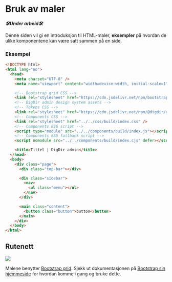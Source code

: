 
<Meta title="Maler/Introduksjon" />

# Bruk av maler

**_🛠Under arbeid🛠_**

Denne siden vil gi en introduksjon til HTML-maler, **eksempler** på hvordan de ulike komponentene kan være satt sammen på en side.

### Eksempel

```html
<!DOCTYPE html>
<html lang="no">
  <head>
    <meta charset="UTF-8" />
    <meta name="viewport" content="width=device-width, initial-scale=1" />

    <!-- Bootstrap grid CSS -->
    <link rel="stylesheet" href="https://cdn.jsdelivr.net/npm/bootstrap@5.1.3/dist/css/bootstrap-grid.min.css" integrity="sha512-q0LpKnEKG/pAf1qi1SAyX0lCNnrlJDjAvsyaygu07x8OF4CEOpQhBnYiFW6YDUnOOcyAEiEYlV4S9vEc6akTEw==" crossorigin="anonymous">
    <!-- DigDir admin design system assets -->
    <!-- Tokens CSS -->
    <link rel="stylesheet" href="https://cdn.jsdelivr.net/npm/@digdir/ds-tokens@1.0.0/build/tokens.css" integrity="sha512-5htQRUU45g6+gkzVWlzM8UZDjE29G3UpJOdftogFtxIoYR6Ml0BhNusY0DisFpS8g9YwBgClemi0PJq7nGwc+A==" crossorigin="anonymous"/>
    <!-- Components CSS -->
    <link rel="stylesheet" href="../../css/build/index.css" />
    <!-- Components ES6 script -->
    <script type="module" src="../../components/build/index.js"></script>
    <!-- Components ES5 fallback script -->
    <script nomodule src="../../components/build/index.cjs" defer></script>

    <title>Tittel | DigDir admin</title>
  </head>
  <body>
    <div class="page">
      <div class="top-bar"></div>

      <div class="sidebar">
        <nav>
          <ul class="menu"></ul>
        </nav>
      </div>

      <main class="content">
        <button class="button">button</button>
      </main>
    </div>
  </body>
</html>
```

## Rutenett

[![](https://img.shields.io/badge/Bootstrap-563D7C?style=for-the-badge&logo=bootstrap&logoColor=white)](https://getbootstrap.com/)

Malene benytter [Bootstrap grid](https://getbootstrap.com/docs/5.0/layout/grid/). 
Sjekk ut dokumentasjonen på [Bootstrap sin hjemmeside](https://getbootstrap.com/) for hvordan komme i gang og bruke dette.